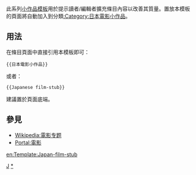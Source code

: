 <includeonly></includeonly><noinclude>{{template doc page viewed directly}}</noinclude>
<!-- 在本行下編輯模板說明 -->
此系列[[:Category:小作品模板|小作品模板]]用於提示讀者/編輯者擴充條目內容以改善其質量。置放本模板的頁面將自動加入到分類[[:Category:日本電影小作品]]。
== 用法 ==
在條目頁面中直接引用本模板即可：
<pre>{{日本電影小作品}}
</pre>
或者：
<pre>{{Japanese film-stub}}
</pre>
建議置於頁面底端。
== 參見 ==
* [[Wikipedia:電影专题]]
* [[Portal:電影]]
<includeonly>
<!-- 本行下加入模板的分類 -->
[[Category:電影小作品模板|J]]
[[Category:日本電影小作品|*]]
<!-- 本行下加入模板的跨語言鏈接 -->
[[en:Template:Japan-film-stub]]
</includeonly>